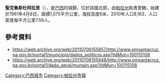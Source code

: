 {{Coord|0|39|50|S|49|9|46|W|display=title}}

'''聖克魯斯杜阿拉里'''（{{lang-pt|Santa Cruz do Arari}}），是[[巴西|巴西]]的城鎮，位於該國北部，由[[帕拉州|帕拉州]]負責管轄，始建於1961年4月8日，面積1,075平方公里，海拔高度6米，2010年人口8,163，人口密度每平方公里7.59人。

==參考資料==
*https://web.archive.org/web/20110706155857/http://www.pmsantacruz.pa.gov.br/portal1/municipio/dados_politicos.asp?iIdMun=100115108
*https://web.archive.org/web/20110706155948/http://www.pmsantacruz.pa.gov.br/portal1/dado_geral/mumain.asp?iIdMun=100115108

{{Brazil-geo-stub}}
{{帕拉州市鎮}}
[[Category:巴西城市|Category:巴西城市]]
[[Category:帕拉州市镇|Category:帕拉州市镇]]